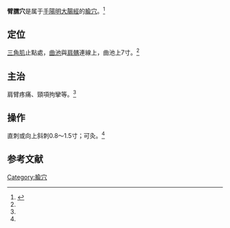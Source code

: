 {{medical}}
{{Infobox acupoint
|name = 臂臑穴
|image = 
|imagesize = 
|caption =
|simplified = 臂臑
|traditional = 臂臑
|code = LI14
|pinyin = Bìnào
|meridian = 手陽明大腸經
|location = [[三角肌|三角肌]]止點處
|treat = 肩臂疼痛、頸項拘攣等
|processing = 直刺或向上斜刺0.8～1.5寸；可灸
|footnotes = 
}}
'''臂臑穴'''是属于[[手陽明大腸經|手陽明大腸經]]的[[腧穴|腧穴]]。<ref name="针灸学">{{Cite book |title=针灸学 |url=https://archive.org/details/zhenjiuxue0000unse |author=孙国杰 主编 |publisher=[[上海科学技术出版社|上海科学技术出版社]] |year=1997 |pages=[https://archive.org/details/zhenjiuxue0000unse/page/45 45] |isbn=7-5323-4102-X}}</ref>

==定位==
[[三角肌|三角肌]]止點處，[[曲池穴|曲池]]與[[肩髃穴|肩髃]]連線上，曲池上7寸。<ref name="针灸学"/>

==主治==
肩臂疼痛、頸項拘攣等。<ref name="针灸学"/>

==操作==
直刺或向上斜刺0.8～1.5寸；可灸。<ref name="针灸学"/>

==参考文献==
{{reflist}}

{{经络}}
{{手陽明大腸經}}

{{DEFAULTSORT:B}}
[[Category:腧穴|Category:腧穴]]